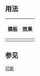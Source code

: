<includeonly><!-- 在這裡加入模板的保護標識 --></includeonly><noinclude>{{Documentation subpage}}</noinclude>
<!-- 在本行下編輯模板說明 -->
== 用法 ==
{| class="wikitable"
! 模板 !! 效果
|-
|{{tlx|Possible}} || {{Possible}}
|}

== 参见 ==
{{Template:Done/See_also}}

<includeonly>
<!-- 本行下加入模板的分類 -->
[[Category:訊息圖示模板|可能]]

</includeonly>